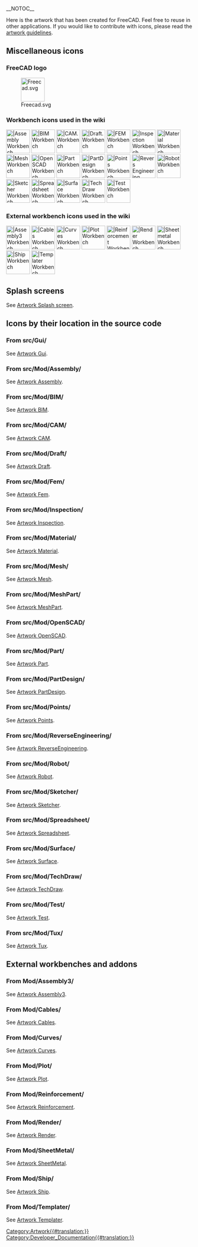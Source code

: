 __NOTOC__
<languages/>

<div lang="en" dir="ltr" class="mw-content-ltr">
Here is the artwork that has been created for FreeCAD. Feel free to reuse in other applications. If you would like to contribute with icons, please read the [[Artwork_Guidelines|artwork guidelines]].
</div>

<div lang="en" dir="ltr" class="mw-content-ltr">
==Miscellaneous icons==
</div>

<div lang="en" dir="ltr" class="mw-content-ltr">
===FreeCAD logo===
</div>

[[Image:Freecad.svg|64px]]

<div lang="en" dir="ltr" class="mw-content-ltr">
===Workbench icons used in the wiki===
</div>

[[Image:Workbench_Assembly.svg|64px||Assembly Workbench]]
[[Image:Workbench_BIM.svg|64px||BIM Workbench]]
[[Image:Workbench_CAM.svg|64px||CAM. Workbench]]
[[Image:Workbench_Draft.svg|64px||Draft. Workbench]]
[[Image:Workbench_FEM.svg|64px||FEM Workbench]]
[[Image:Workbench_Inspection.svg|64px||Inspection Workbench]]
[[Image:Workbench_Material.svg|64px||Material Workbench]]
[[Image:Workbench_Mesh.svg|64px||Mesh Workbench]]
[[Image:Workbench_OpenSCAD.svg|64px||OpenSCAD Workbench]]
[[Image:Workbench_Part.svg|64px||Part Workbench]]
[[Image:Workbench_PartDesign.svg|64px||PartDesign Workbench]]
[[Image:Workbench_Points.svg|64px||Points Workbench]]
[[Image:Workbench_Reverse_Engineering.svg|64px||Revers Engineering Workbench]]
[[Image:Workbench_Robot.svg|64px||Robot Workbench]]
[[Image:Workbench_Sketcher.svg|64px||Sketcher Workbench]]
[[Image:Workbench_Spreadsheet.svg|64px||Spreadsheet Workbench]]
[[Image:Workbench_Surface.svg|64px||Surface Workbench]]
[[Image:Workbench_TechDraw.svg|64px||TechDraw Workbench]]
[[Image:Workbench_Test.svg|64px||Test Workbench]]

<div lang="en" dir="ltr" class="mw-content-ltr">
===External workbench icons used in the wiki===
</div>

[[Image:Assembly3_workbench_icon.svg|64px||Assembly3 Workbench]]
[[Image:Cables workbench icon.svg|64px||Cables Workbench]]
[[Image:Curves workbench icon.svg|64px||Curves Workbench]]
[[Image:Workbench_Plot.svg|64px||Plot Workbench]]
[[Image:Reinforcement_Workbench.svg‎|64px||Reinforcement Workbench]]
[[Image:Render_workbench_icon.svg‎‎|64px||Render Workbench]]
[[Image:Sheetmetal_workbench_icon.svg|64px||Sheetmetal Workbench]]
[[Image:Workbench_Ship.svg|64px||Ship Workbench]]
[[Image:Templater_workbench_icon.svg‎‎|64px||Templater Workbench]]

<div lang="en" dir="ltr" class="mw-content-ltr">
==Splash screens==
</div>

<div lang="en" dir="ltr" class="mw-content-ltr">
See [[Artwork_Splash_screen|Artwork Splash screen]].
</div>

<div lang="en" dir="ltr" class="mw-content-ltr">
==Icons by their location in the source code==
</div>

<div lang="en" dir="ltr" class="mw-content-ltr">
===From src/Gui/===
</div>

<div lang="en" dir="ltr" class="mw-content-ltr">
See [[Artwork_Gui|Artwork Gui]].
</div>

<div lang="en" dir="ltr" class="mw-content-ltr">
===From src/Mod/Assembly/===
</div>

<div lang="en" dir="ltr" class="mw-content-ltr">
See [[Artwork_Assembly|Artwork Assembly]].
</div>

<div lang="en" dir="ltr" class="mw-content-ltr">
===From src/Mod/BIM/===
</div>

<div lang="en" dir="ltr" class="mw-content-ltr">
See [[Artwork_BIM|Artwork BIM]].
</div>

<div lang="en" dir="ltr" class="mw-content-ltr">
===From src/Mod/CAM/===
</div>

<div lang="en" dir="ltr" class="mw-content-ltr">
See [[Artwork_CAM|Artwork CAM]].
</div>

<div lang="en" dir="ltr" class="mw-content-ltr">
===From src/Mod/Draft/===
</div>

<div lang="en" dir="ltr" class="mw-content-ltr">
See [[Artwork_Draft|Artwork Draft]].
</div>

<div lang="en" dir="ltr" class="mw-content-ltr">
===From src/Mod/Fem/===
</div>

<div lang="en" dir="ltr" class="mw-content-ltr">
See [[Artwork_Fem|Artwork Fem]].
</div>

<div lang="en" dir="ltr" class="mw-content-ltr">
===From src/Mod/Inspection/===
</div>

<div lang="en" dir="ltr" class="mw-content-ltr">
See [[Artwork_Inspection|Artwork Inspection]].
</div>

<div lang="en" dir="ltr" class="mw-content-ltr">
===From src/Mod/Material/===
</div>

<div lang="en" dir="ltr" class="mw-content-ltr">
See [[Artwork_Material|Artwork Material]].
</div>

<div lang="en" dir="ltr" class="mw-content-ltr">
===From src/Mod/Mesh/===
</div>

<div lang="en" dir="ltr" class="mw-content-ltr">
See [[Artwork_Mesh|Artwork Mesh]].
</div>

<div lang="en" dir="ltr" class="mw-content-ltr">
===From src/Mod/MeshPart/===
</div>

<div lang="en" dir="ltr" class="mw-content-ltr">
See [[Artwork_MeshPart|Artwork MeshPart]].
</div>

<div lang="en" dir="ltr" class="mw-content-ltr">
===From src/Mod/OpenSCAD/===
</div>

<div lang="en" dir="ltr" class="mw-content-ltr">
See [[Artwork_OpenSCAD|Artwork OpenSCAD]].
</div>

<div lang="en" dir="ltr" class="mw-content-ltr">
===From src/Mod/Part/===
</div>

<div lang="en" dir="ltr" class="mw-content-ltr">
See [[Artwork Part|Artwork Part]].
</div>

<div lang="en" dir="ltr" class="mw-content-ltr">
===From src/Mod/PartDesign/===
</div>

<div lang="en" dir="ltr" class="mw-content-ltr">
See [[Artwork PartDesign|Artwork PartDesign]].
</div>

<div lang="en" dir="ltr" class="mw-content-ltr">
===From src/Mod/Points/===
</div>

<div lang="en" dir="ltr" class="mw-content-ltr">
See [[Artwork_Points|Artwork Points]].
</div>

<div lang="en" dir="ltr" class="mw-content-ltr">
===From src/Mod/ReverseEngineering/===
</div>

<div lang="en" dir="ltr" class="mw-content-ltr">
See [[Artwork_ReverseEngineering|Artwork ReverseEngineering]].
</div>

<div lang="en" dir="ltr" class="mw-content-ltr">
===From src/Mod/Robot/===
</div>

<div lang="en" dir="ltr" class="mw-content-ltr">
See [[Artwork_Robot|Artwork Robot]].
</div>

<div lang="en" dir="ltr" class="mw-content-ltr">
===From src/Mod/Sketcher/===
</div>

<div lang="en" dir="ltr" class="mw-content-ltr">
See [[Artwork_Sketcher|Artwork Sketcher]].
</div>

<div lang="en" dir="ltr" class="mw-content-ltr">
===From src/Mod/Spreadsheet/===
</div>

<div lang="en" dir="ltr" class="mw-content-ltr">
See [[Artwork_Spreadsheet|Artwork Spreadsheet]].
</div>

<div lang="en" dir="ltr" class="mw-content-ltr">
===From src/Mod/Surface/===
</div>

<div lang="en" dir="ltr" class="mw-content-ltr">
See [[Artwork_Surface|Artwork Surface]].
</div>

<div lang="en" dir="ltr" class="mw-content-ltr">
===From src/Mod/TechDraw/===
</div>

<div lang="en" dir="ltr" class="mw-content-ltr">
See [[Artwork_TechDraw|Artwork TechDraw]].
</div>

<div lang="en" dir="ltr" class="mw-content-ltr">
===From src/Mod/Test/===
</div>

<div lang="en" dir="ltr" class="mw-content-ltr">
See [[Artwork_Test|Artwork Test]].
</div>

<div lang="en" dir="ltr" class="mw-content-ltr">
===From src/Mod/Tux/===
</div>

<div lang="en" dir="ltr" class="mw-content-ltr">
See [[Artwork_Tux|Artwork Tux]].
</div>

<div lang="en" dir="ltr" class="mw-content-ltr">
==External workbenches and addons==
</div>

<div lang="en" dir="ltr" class="mw-content-ltr">
===From Mod/Assembly3/===
</div>

<div lang="en" dir="ltr" class="mw-content-ltr">
See [[Artwork_Assembly3|Artwork Assembly3]].
</div>

<div lang="en" dir="ltr" class="mw-content-ltr">
===From Mod/Cables/===
</div>

<div lang="en" dir="ltr" class="mw-content-ltr">
See [[Artwork_Cables|Artwork Cables]].
</div>

<div lang="en" dir="ltr" class="mw-content-ltr">
===From Mod/Curves/===
</div>

<div lang="en" dir="ltr" class="mw-content-ltr">
See [[Artwork_Curves|Artwork Curves]].
</div>

<div lang="en" dir="ltr" class="mw-content-ltr">
===From Mod/Plot/===
</div>

<div lang="en" dir="ltr" class="mw-content-ltr">
See [[Artwork_Plot|Artwork Plot]].
</div>

<div lang="en" dir="ltr" class="mw-content-ltr">
===From Mod/Reinforcement/===
</div>

<div lang="en" dir="ltr" class="mw-content-ltr">
See [[Artwork_Reinforcement|Artwork Reinforcement]].
</div>

<div lang="en" dir="ltr" class="mw-content-ltr">
===From Mod/Render/===
</div> 

<div lang="en" dir="ltr" class="mw-content-ltr">
See [[Artwork_Render|Artwork Render]].
</div>

<div lang="en" dir="ltr" class="mw-content-ltr">
===From Mod/SheetMetal/===
</div>

<div lang="en" dir="ltr" class="mw-content-ltr">
See [[Artwork_SheetMetal|Artwork SheetMetal]].
</div>

<div lang="en" dir="ltr" class="mw-content-ltr">
===From Mod/Ship/===
</div>

<div lang="en" dir="ltr" class="mw-content-ltr">
See [[Artwork_Ship|Artwork Ship]].
</div>

<div lang="en" dir="ltr" class="mw-content-ltr">
===From Mod/Templater/===
</div>

<div lang="en" dir="ltr" class="mw-content-ltr">
See [[Artwork_Templater|Artwork Templater]].
</div>


[[Category:Artwork{{#translation:}}]]
[[Category:Developer_Documentation{{#translation:}}]]
